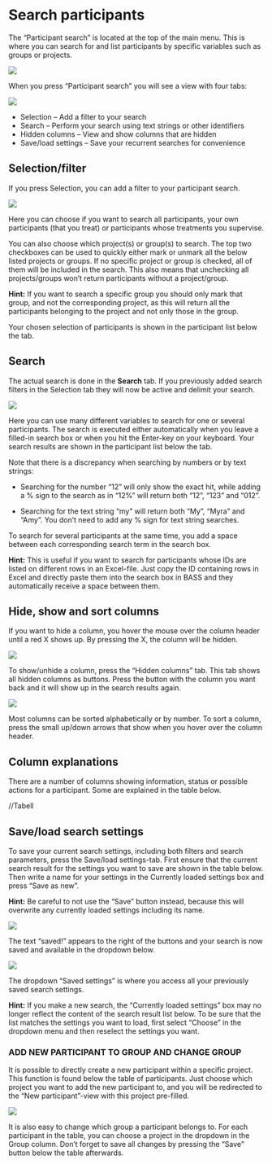 # Search participants
The “Participant search” is located at the top of the main menu. This is where you can search for and list participants by specific variables such as groups or projects.

![](images/search-participants-menu.png) 

When you press “Participant search” you will see a view with four tabs:

![](images/search-participants-tab.png) 

- Selection – Add a filter to your search
- Search – Perform your search using text strings or other identifiers
- Hidden columns – View and show columns that are hidden
- Save/load settings – Save your recurrent searches for convenience

## Selection/filter
If you press Selection, you can add a filter to your participant search. 

![](images/selection-filter.png) 

Here you can choose if you want to search all participants, your own participants (that you treat) or participants whose treatments you supervise. 

You can also choose which project(s) or group(s) to search. The top two checkboxes can be used to quickly either mark or unmark all the below listed projects or groups. If no specific project or group is checked, all of them will be included in the search. This also means that unchecking all projects/groups won’t return participants without a project/group. 

**Hint:** If you want to search a specific group you should only mark that group, and not the corresponding project, as this will return all the participants belonging to the project and not only those in the group. 

Your chosen selection of participants is shown in the participant list below the tab.


## Search
The actual search is done in the **Search** tab. If you previously added search filters in the Selection tab they will now be active and delimit your search. 

![](images/search.png)

Here you can use many different variables to search for one or several participants. The search is executed either automatically when you leave a filled-in search box or when you hit the Enter-key on your keyboard. Your search results are shown in the participant list below the tab.

Note that there is a discrepancy when searching by numbers or by text strings:

- Searching for the number “12” will only show the exact hit, while adding a % sign to the search as in “12%” will return both “12”, “123” and “012”.

- Searching for the text string “my” will return both “My”, “Myra” and “Amy”. You don’t need to add any % sign for text string searches.

To search for several participants at the same time, you add a space between each corresponding search term in the search box. 

**Hint:** This is useful if you want to search for participants whose IDs are listed on different rows in an Excel-file. Just copy the ID containing rows in Excel and directly paste them into the search box in BASS and they automatically receive a space between them.


## Hide, show and sort columns

If you want to hide a column, you hover the mouse over the column header until a red X shows up. By pressing the X, the column will be hidden. 

![](images/hide-show-sort.png) 

To show/unhide a column, press the “Hidden columns” tab.  This tab shows all hidden columns as buttons. Press the button with the column you want back and it will show up in the search results again.

![](images/hidden-columns.png)

Most columns can be sorted alphabetically or by number. To sort a column, press the small up/down arrows that show when you hover over the column header.

## Column explanations

There are a number of columns showing information, status or possible actions for a participant. Some are explained in the table below.

//Tabell

## Save/load search settings

To save your current search settings, including both filters and search parameters, press the Save/load settings-tab. First ensure that the current search result for the settings you want to save are shown in the table below. Then write a name for your settings in the Currently loaded settings box and press “Save as new”.

**Hint:** Be careful to not use the “Save” button instead, because this will overwrite any currently loaded settings including its name. 

![](images/save-load1.png)

The text “saved!” appears to the right of the buttons and your search is now saved and available in the dropdown below. 

![](images/save-load2.png)

The dropdown “Saved settings” is where you access all your previously saved search settings. 

**Hint:** If you make a new search, the “Currently loaded settings” box may no longer reflect the content of the search result list below. To be sure that the list matches the settings you want to load, first select “Choose” in the dropdown menu and then reselect the settings you want.

###	ADD NEW PARTICIPANT TO GROUP AND CHANGE GROUP

It is possible to directly create a new participant within a specific project. This function is found below the table of participants. Just choose which project you want to add the new participant to, and you will be redirected to the “New participant”-view with this project pre-filled.

![](images/add-new-participants.png)

It is also easy to change which group a participant belongs to. For each participant in the table, you can choose a project in the dropdown in the Group column. Don’t forget to save all changes by pressing the “Save” button below the table afterwards.

